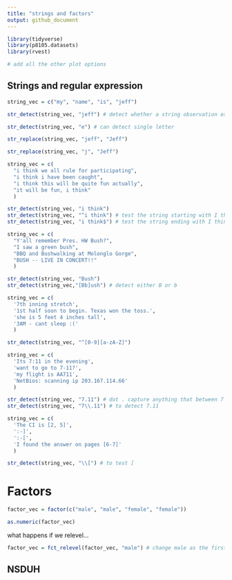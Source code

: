 ```yaml
---
title: "strings and factors"
output: github_document
---
```


```r
library(tidyverse)
library(p8105.datasets)
library(rvest)

# add all the other plot options
```

## Strings and regular expression

```r
string_vec = c("my", "name", "is", "jeff")

str_detect(string_vec, "jeff") # detect whether a string observation exists in a string

str_detect(string_vec, "e") # can detect single letter

str_replace(string_vec, "jeff", "Jeff")

str_replace(string_vec, "j", "Jeff")
```

```r
string_vec = c(
  "i think we all rule for participating",
  "i think i have been caught",
  "i think this will be quite fun actually",
  "it will be fun, i think"
  )

str_detect(string_vec, "i think")
str_detect(string_vec, "^i think") # test the string starting with I think
str_detect(string_vec, "i think$") # test the string ending with I think


```




```r
string_vec = c(
  "Y'all remember Pres. HW Bush?",
  "I saw a green bush",
  "BBQ and Bushwalking at Molonglo Gorge",
  "BUSH -- LIVE IN CONCERT!!"
  )

str_detect(string_vec, "Bush")
str_detect(string_vec,"[Bb]ush") # detect either B or b
```


```r
string_vec = c(
  '7th inning stretch',
  '1st half soon to begin. Texas won the toss.',
  'she is 5 feet 4 inches tall',
  '3AM - cant sleep :('
  )

str_detect(string_vec, "^[0-9][a-zA-Z]")
```


```r
string_vec = c(
  'Its 7:11 in the evening',
  'want to go to 7-11?',
  'my flight is AA711',
  'NetBios: scanning ip 203.167.114.66'
  )

str_detect(string_vec, "7.11") # dot . capture anything that between 7 and 11
str_detect(string_vec, "7\\.11") # to detect 7.11
```


```r
string_vec = c(
  'The CI is [2, 5]',
  ':-]',
  ':-[',
  'I found the answer on pages [6-7]'
  )

str_detect(string_vec, "\\[") # to test [
```

# Factors

```r
factor_vec = factor(c("male", "male", "female", "female"))

as.numeric(factor_vec)
```

what happens if we relevel...

```r
factor_vec = fct_relevel(factor_vec, "male") # change male as the first
```

## NSDUH
